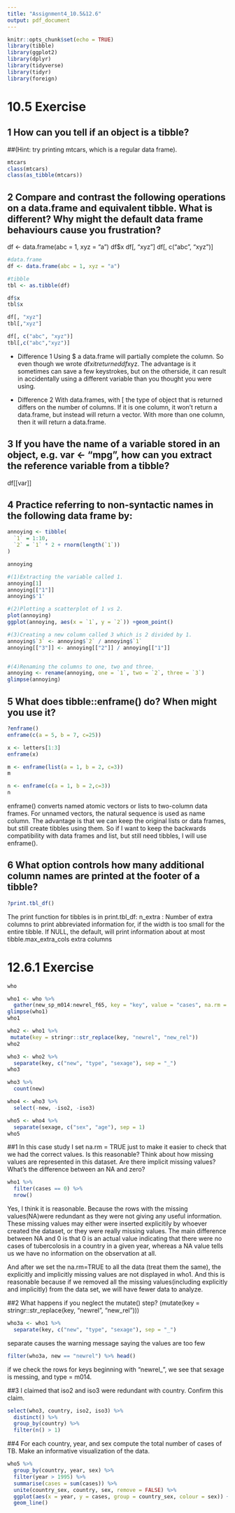 ```yaml
---
title: "Assignment4_10.5&12.6"
output: pdf_document
---
```


```r
knitr::opts_chunk$set(echo = TRUE)
library(tibble)
library(ggplot2)
library(dplyr)
library(tidyverse)
library(tidyr)
library(foreign)
```

# 10.5 Exercise

## 1 How can you tell if an object is a tibble? 
##(Hint: try printing mtcars, which is a regular data frame).
```r
mtcars
class(mtcars)
class(as_tibble(mtcars))
```

## 2 Compare and contrast the following operations on a data.frame and equivalent tibble. What is different? Why might the default data frame behaviours cause you frustration?
df <- data.frame(abc = 1, xyz = "a")
df$x
df[, "xyz"]
df[, c("abc", "xyz")]
```r
#data.frame
df <- data.frame(abc = 1, xyz = "a")

#tibble
tbl <- as.tibble(df)

df$x
tbl$x

df[, "xyz"]
tbl[,"xyz"]

df[, c("abc", "xyz")]
tbl[,c("abc","xyz")]

```
- Difference 1
Using $ a data.frame will partially complete the column. So even though we wrote df$x it returned df$xyz. The advantage is it sometimes can save a few keystrokes, but on the otherside, it can result in accidentally using a different variable than you thought you were using.

- Difference 2
With data.frames, with [ the type of object that is returned differs on the number of columns. If it is one column, it won’t return a data.frame, but instead will return a vector. With more than one column, then it will return a data.frame. 

## 3 If you have the name of a variable stored in an object, e.g. var <- "mpg", how can you extract the reference variable from a tibble?

df[[var]]

## 4 Practice referring to non-syntactic names in the following data frame by:
```r
annoying <- tibble(
  `1` = 1:10,
  `2` = `1` * 2 + rnorm(length(`1`))
)

annoying

#(1)Extracting the variable called 1.
annoying[1]
annoying[["1"]]
annoying$'1'

#(2)Plotting a scatterplot of 1 vs 2.
plot(annoying)
ggplot(annoying, aes(x = `1`, y = `2`)) +geom_point()

#(3)Creating a new column called 3 which is 2 divided by 1.
annoying$`3` <- annoying$`2` / annoying$`1`
annoying[["3"]] <- annoying[["2"]] / annoying[["1"]]


#(4)Renaming the columns to one, two and three.
annoying <- rename(annoying, one = `1`, two = `2`, three = `3`)
glimpse(annoying)
```

## 5 What does tibble::enframe() do? When might you use it?
```r
?enframe()
enframe(c(a = 5, b = 7, c=25))

x <- letters[1:3]
enframe(x)

m <- enframe(list(a = 1, b = 2, c=3))
m

n <- enframe(c(a = 1, b = 2,c=3))
n

```
enframe() converts named atomic vectors or lists to two-column data frames. For unnamed vectors, the natural sequence is used as name column.
The advantage is that we can keep the original lists or data frames, but still create tibbles using them. So if I want to keep the backwards compatibility with data frames and list, but still need tibbles, I will use enframe().

## 6 What option controls how many additional column names are printed at the footer of a tibble?
```r
?print.tbl_df()
```
The print function for tibbles is in print.tbl_df:
n_extra	: Number of extra columns to print abbreviated information for, if the width is too small for the entire tibble. If NULL, the default, will print information about at most tibble.max_extra_cols extra columns


# 12.6.1 Exercise

```r
who

who1 <- who %>%
  gather(new_sp_m014:newrel_f65, key = "key", value = "cases", na.rm = TRUE)
glimpse(who1)
who1

who2 <- who1 %>%
 mutate(key = stringr::str_replace(key, "newrel", "new_rel"))
who2

who3 <- who2 %>%
  separate(key, c("new", "type", "sexage"), sep = "_")
who3

who3 %>%
  count(new)

who4 <- who3 %>%
  select(-new, -iso2, -iso3)

who5 <- who4 %>%
  separate(sexage, c("sex", "age"), sep = 1)
who5
```

##1 In this case study I set na.rm = TRUE just to make it easier to check that we had the correct values. Is this reasonable? Think about how missing values are represented in this dataset. Are there implicit missing values? What’s the difference between an NA and zero?

```r
who1 %>%
  filter(cases == 0) %>%
  nrow()
```
Yes, I think it is reasonable. 
Because the rows with the missing values(NA)were redundant as they were not giving any useful information. These missing values may either were inserted explicitily by whoever created the dataset, or they were really missing values. 
The main difference between NA and 0 is that 0 is an actual value indicating that there were no cases of tubercolosis in a country in a given year, whereas a NA value tells us we have no information on the observation at all.

And after we set the na.rm=TRUE to all the data (treat them the same), the explicitly and implicitly missing values are not displayed in who1. And this is reasonable because if we removed all the missing values(including explicitly and implicitly) from the data set, we will have fewer data to analyze. 

##2 What happens if you neglect the mutate() step? (mutate(key = stringr::str_replace(key, "newrel", "new_rel")))
```r
who3a <- who1 %>%
  separate(key, c("new", "type", "sexage"), sep = "_")
```
separate causes the warning message saying the values are too few 
```r
filter(who3a, new == "newrel") %>% head()
```
if we check the rows for keys beginning with "newrel_", we see that sexage is messing, and type = m014.

##3 I claimed that iso2 and iso3 were redundant with country. Confirm this claim.
```r
select(who3, country, iso2, iso3) %>%
  distinct() %>%
  group_by(country) %>%
  filter(n() > 1)
```

##4 For each country, year, and sex compute the total number of cases of TB. Make an informative visualization of the data.
```r
who5 %>%
  group_by(country, year, sex) %>%
  filter(year > 1995) %>%
  summarise(cases = sum(cases)) %>%
  unite(country_sex, country, sex, remove = FALSE) %>%
  ggplot(aes(x = year, y = cases, group = country_sex, colour = sex)) +
  geom_line()

```


